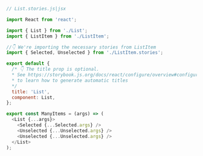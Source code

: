 ```js
// List.stories.js|jsx

import React from 'react';

import { List } from './List';
import { ListItem } from './ListItem';

//👇 We're importing the necessary stories from ListItem
import { Selected, Unselected } from './ListItem.stories';

export default {
  /* 👇 The title prop is optional.
  * See https://storybook.js.org/docs/react/configure/overview#configure-story-loading
  * to learn how to generate automatic titles
  */
  title: 'List',
  component: List,
};

export const ManyItems = (args) => (
  <List {...args}>
    <Selected {...Selected.args} />
    <Unselected {...Unselected.args} />
    <Unselected {...Unselected.args} />
  </List>
);
```